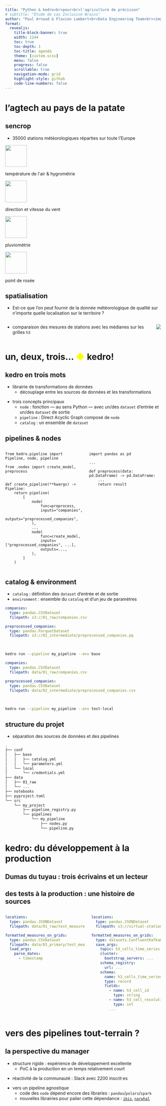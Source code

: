 ```yaml
---
title: "Python & kedro<br>pour<br>l'agriculture de précision"
# subtitle: "Étude de cas Inclusive Brains"
author: "Paul Arnaud & Flavien Lambert<br>Data Engineering Team<br><img src='./images/sencrop_logo_vertical_RVB.png' height=100px>"
format:
  revealjs:
    title-block-banner: true
    width: 1244
    toc: true
    toc-depth: 1
    toc-title: agenda
    theme: [custom.scss]
    menu: false
    progress: false
    scrollable: true
    navigation-mode: grid
    highlight-style: github
    code-line-numbers: false
---
```

# l'agtech au pays de la patate

## sencrop {background-opacity=0.25 background-image="./images/raincrop.jpg"}

- 35000 stations météorologiques réparties sur toute l'Europe

```{=html}
<div class="container">
  <img src="./images/grey-temp-hum-o.png" width="70em"/>
  <p>température de l'air & hygrométrie</p>
  <img src="./images/grey-wind.png" width="70em"/>
  <p>direction et vitesse du vent</p>
  <img src="./images/grey-rain-o.png" width="70em"/>
  <p>pluviométrie</p>
  <img src="./images/grey-dew-point.png" width="70em"/>
  <p>point de rosée</p>
</div>
```

## spatialisation 

- Est-ce que l'on peut fournir de la donnée météorologique de qualité sur n'importe quelle localisation sur le territoire ?

:::{.columns}

:::{.column #vcenter}

- comparaison des mesures de stations avec les médianes sur les grilles `h3`

:::
:::{.column #vcenter}

![](./images/pentagon_hexagon_children.png)

:::
:::

# un, deux, trois... <span style="color:yellow">◆</span> kedro!

## kedro en trois mots

:::{.fragment}

- librairie de transformations de données
  - découplage entre les sources de données et les transformations
:::

:::{.fragment}

- trois concepts principaux
  - `node` : fonction — au sens Python — avec un/des `dataset` d'entrée et un/des `dataset` de sortie
  - `pipeline` : Direct Acyclic Graph composé de `node`
  - `catalog` : un ensemble de `dataset`

:::

## pipelines & nodes

:::: {.columns}
:::{.column}

```.python
from kedro.pipeline import Pipeline, node, pipeline

from .nodes import create_model, preprocess


def create_pipeline(**kwargs) -> Pipeline:
    return pipeline(
        [
            node(
                func=preprocess,
                inputs="companies",
                outputs="preprocessed_companies",
            ),
            ...
            node(
                func=create_model,
                inputs=["preprocessed_companies", ...],
                outputs=...,
            ),
        ]
    )
```

:::
:::{.column}

```.python
import pandas as pd

...

def preprocess(data: pd.DataFrame) -> pd.DataFrame:
    ...
    return result
```

:::
:::

## catalog & environment

- `catalog` : définition des `dataset` d'entrée et de sortie
- `environment` : ensemble du `catalog` et d'un jeu de paramètres

:::{.r-stack}
:::{.fragment .fade-in-then-out}

```.yaml
companies:
  type: pandas.CSVDataset
  filepath: s3://01_raw/companies.csv

preprocessed_companies:
  type: pandas.ParquetDataset
  filepath: s3://02_intermediate/preprocessed_companies.pq
```

<br>

```sh
kedro run --pipeline my_pipeline --env base
```

:::

:::{.fragment .fade-in}

```.yaml
companies:
  type: pandas.CSVDataset
  filepath: data/01_raw/companies.csv

preprocessed_companies:
  type: pandas.CSVDataset
  filepath: data/02_intermediate/preprocessed_companies.csv
```

<br>

```sh
kedro run --pipeline my_pipeline --env test-local
```

:::
:::

## structure du projet

- séparation des sources de données et des pipelines

```.bash
.
├── conf
│   ├── base
│   │   ├── catalog.yml
│   │   └── parameters.yml
│   └── local
│       └── credentials.yml
├── data
│   ├── 01_raw
│   └── ...
├── notebooks
├── pyproject.toml
└── src
    └── my_project
        ├── pipeline_registry.py
        └── pipelines
            └── my_pipeline
                ├── nodes.py
                └── pipeline.py
```


# kedro: du développement à la production

## Dumas du tuyau : trois écrivains et un lecteur

## des tests à la production : une histoire de sources

:::{.columns}

:::{.column}

```.yaml
locations:
  type: pandas.JSONDataset
  filepath: data/01_raw/test_measures/locations.json

formatted_measures_on_grids:
  type: pandas.CSVDataset
  filepath: data/03_primary/test_measures/measures_on_grids.csv
  load_args:
    parse_dates:
      - timestamp
```

:::
:::{.column}

```.yaml
locations:
  type: pandas.JSONDataset
  filepath: s3://virtual-stations/virtual-stations.json

formatted_measures_on_grids:
  type: datasets.ConfluentKafkaAvroDataset
  save_args:
    topic: h3_cells_time_series
    cluster:
      bootstrap_servers: ...
    schema_registry:
      url: ...
    schema:
      name: h3_cells_time_series
      type: record
      fields:
        - name: h3_cell_id
          type: string
        - name: h3_cell_resolution
          type: int
        ...
```

:::
:::

# vers des pipelines tout-terrain ?

## la perspective du manager

:::{.fragment}

- structure rigide : expérience de développement excellente
  - PoC à la production en un temps relativement court

:::
:::{.fragment}

- réactivité de la communauté : Slack avec 2200 inscrit·es

:::
:::{.fragment}

- vers un pipeline agnostique
  - code des `node` dépend encore des libraries : `pandas`/`polars`/`spark`
  - nouvelles librairies pour palier cette dépendance : [`ibis`](https://ibis-project.org/), [`narwhal`](https://github.com/narwhals-dev/narwhals)
:::
